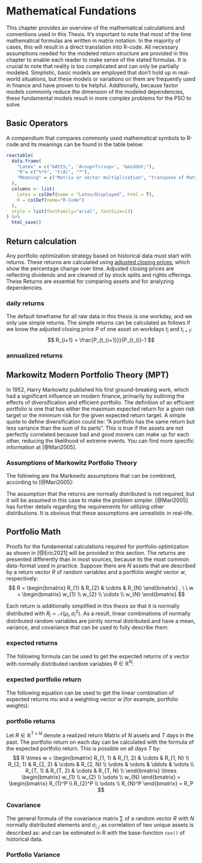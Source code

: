 # Mathematical Fundations
This chapter provides an overview of the mathematical calculations and conventions used in this Thesis. It's important to note that most of the time mathematical formulas are written in matrix notation. In the majority of cases, this will result in a direct translation into R-code. All necessary assumptions needed for the modeled return structure are provided in this chapter to enable each reader to make sense of the stated formulas. It is crucial to note that reality is too complicated and can only be partially modeled. Simplistic, basic models are employed that don't hold up in real-world situations, but these models or variations on them are frequently used in finance and have proven to be helpful. Additionally, because factor models commonly reduce the dimension of the modeled dependencies, these fundamental models result in more complex problems for the PSO to solve.

## Basic Operators
A compendium that compares commonly used mathematical symbols to R-code and its meanings can be found in the table below:

```r
reactable(
  data.frame(
    "Latex" = c("&#215;", 'A<sup>T</sup>', "&middot;"),
    "R"= c("%*%", "t(A)", "*"),
    "Meaning" = c("Matrix or vector multiplication", "transpose of Matrix or vector A", "Scalar or elementwise vector multiplication")
  ), 
  columns <- list(
    Latex = colDef(name = "Latex/Displayed", html = T),
    R = colDef(name="R-Code")
  ),
  style = list(fontFamily="arial", fontSize=13)
) %>% 
  html_save()
```

## Return calculation
Any portfolio optimization strategy based on historical data must start with returns. These returns are calculated using [adjusted closing prices](https://www.investopedia.com/terms/a/adjusted closing price.asp), which show the percentage change over time. Adjusted closing prices are reflecting dividends and are cleaned of by stock splits and rights offerings. These Returns are essential for comparing assets and for analyzing dependencies.

### daily returns
The default timeframe for all raw data in this thesis is one workday, and we only use simple returns. The simple returns can be calculated as follows if we know the adjusted closing price $P$ of one asset on workdays $t_i$ and $t_{i+1}$:
$$
  R_{i+1} = \frac{P_{t_{i+1}}}{P_{t_i}}-1
$$

### annualized returns

## Markowitz Modern Portfolio Theory (MPT)
In 1952, Harry Markowitz published his first ground-breaking work, which had a significant influence on modern finance, primarily by outlining the effects of diversification and efficient portfolio. The definition of an efficient portfolio is one that has either the maximum expected return for a given risk target or the minimum risk for the given expected return target. A simple quote to define diversification could be: "A portfolio has the same return but less variance than the sum of its parts". This is true if the assets are not perfectly correlated because bad and good movers can make up for each other, reducing the likelihood of extreme events. You can find more specific information at [@Mari2005].

### Assumptions of Markowitz Portfolio Theory
The following are the Markowitz assumptions that can be combined, according to [@Mari2005]:
\begin{enumerate}
    \item Perfect market without taxes or transaction costs.
    \item Short sales are disallowed.
    \item Assets are infinitely divisible.
    \item Expected Returns, Variances and Covariances contain all information.
    \item Investors are risk-adverse, they will only accept greater risk if they
are compensated with a higher expected return.
\end{enumerate}
The assumption that the returns are normally distributed is not required, but it will be assumed in this case to make the problem simpler. [@Mari2005] has further details regarding the requirements for utilizing other distributions. It is obvious that these assumptions are unrealistic in real-life.

## Portfolio Math
Proofs for the fundamental calculations required for portfolio optimization as shown in [@Eric2021] will be provided in this section. The returns are presented differently than in most sources, because its the most common data-format used in practice. Suppose there are $N$ assets that are described by a return vector $R$ of random variables and a portfolio weight vector $w$, respectively:
$$
  R = 
  \begin{bmatrix}
    R_{1} & R_{2} & \cdots & R_{N}  
 \end{bmatrix}
 , \ \ 
 w = 
  \begin{bmatrix}
    w_{1} \\ 
    w_{2} \\
    \cdots \\
    w_{N}  
 \end{bmatrix}
$$

Each return is additionally simplified in this thesis so that it is normally distributed  with $R_i = \mathcal{N}(\mu_i, \sigma_i^2)$. As a result, linear combinations of normally distributed random variables are jointly normal distributed and have a mean, variance, and covariance that can be used to fully describe them.

### expected returns
The following formula can be used to get the expected returns of a vector with normally distributed random variables $R \in \mathbb{R}^{N}$:
\begin{align*}
  E[R] &=
  \begin{bmatrix}
    E[R_{1}] & E[R_{2}] & \cdots & E[R_{N}]  
 \end{bmatrix}\\
 &=
 \begin{bmatrix}
    \mu_{1} & \mu_{2} & \cdots & \mu_{N} 
 \end{bmatrix}
 =
 \mu
\end{align*}

### expected portfolio return
The following equation can be used to get the linear combination of expected returns $mu$ and a weighting vector $w$ (for example, portfolio weights):
\begin{align*}
 \mu \times w &=
  \begin{bmatrix}
    E[\mu_{1}] & E[\mu_{2}] & \cdots & E[\mu_{N}]
 \end{bmatrix}
  \times 
  \begin{bmatrix}
    w_{1} \\ 
    w_{2} \\
    \cdots \\
    w_{N}  
 \end{bmatrix} \\
 &=
 E[\mu_{1}] \cdot w_1 + E[\mu_{2}] \cdot w_2 + \cdots + E[\mu_{N}] \cdot w_{N} 
 =
 \mu_P
\end{align*}

### portfolio returns
Let $R \in \mathbb{R}^{T \times N}$ denote a realized return Matrix of $N$ assets and $T$ days in the past. The portfolio return on each day can be calculated with the formula of the expected portfolio return. This is possible on all days $T$ by:
$$
  R \times w = 
  \begin{bmatrix}
    R_{1, 1} & R_{1, 2} & \cdots & R_{1, N} \\
    R_{2, 1} & R_{2, 2} & \cdots & R_{2, N} \\
    \vdots  & \vdots & \ddots & \vdots \\
    R_{T, 1} & R_{T, 2} & \cdots & R_{T, N} \\
 \end{bmatrix}
  \times 
  \begin{bmatrix}
    w_{1} \\ 
    w_{2} \\
    \vdots \\
    w_{N}  
 \end{bmatrix}
 =
   \begin{bmatrix}
    R_{1}^P \\ 
    R_{2}^P \\
    \vdots \\
    R_{N}^P  
 \end{bmatrix}
 =
 R_P
$$


### Covariance
The general formula of the covariance matrix $\sum$ of a random vector $R$ with $N$ normally distributed elements and $\sigma_{i,j}$ as correlation of two unique assets is described as:
\begin{align*}
  Cov(R) &= E[(R-\mu)^T \times (R-\mu)] \\
  &=   \begin{bmatrix}
    \sigma_1^2 & \sigma_{1,2} & \cdots & \sigma_{1,N} \\
    \sigma_{2, 1} & \sigma_2^2 & \cdots & \sigma_{2, N} \\
    \vdots  & \vdots & \ddots & \vdots \\
    \sigma_{N, 1} & \sigma_{N, 2} & \cdots & \sigma_N^2 \\
 \end{bmatrix}\\
  &=\sum
\end{align*}
and can be estimated in R with the base-function `cov()` of historical data.

### Portfolio Variance



